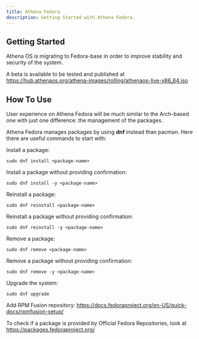 ```yaml
---
title: Athena Fedora
description: Getting Started with Athena Fedora.
---
```


## Getting Started

Athena OS is migrating to Fedora-base in order to improve stability and security of the system.

A beta is available to be tested and published at https://hub.athenaos.org/athena-images/rolling/athenaos-live-x86_64.iso

## How To Use

User experience on Athena Fedora will be much similar to the Arch-based one with just one difference: the management of the packages.

Athena Fedora manages packages by using **dnf** instead than pacman. Here there are useful commands to start with:

Install a package:
```shell
sudo dnf install <package-name>
```
Install a package without providing confirmation:
```shell
sudo dnf install -y <package-name>
```

Reinstall a package:
```shell
sudo dnf reinstall <package-name>
```
Reinstall a package without providing confirmation:
```shell
sudo dnf reinstall -y <package-name>
```

Remove a package:
```shell
sudo dnf remove <package-name>
```
Remove a package without providing confirmation:
```shell
sudo dnf remove -y <package-name>
```

Upgrade the system:
```shell
sudo dnf upgrade
```

Add RPM Fusion repository: https://docs.fedoraproject.org/en-US/quick-docs/rpmfusion-setup/

To check if a package is provided by Official Fedora Repositories, look at https://packages.fedoraproject.org/

<ImageComponent />
